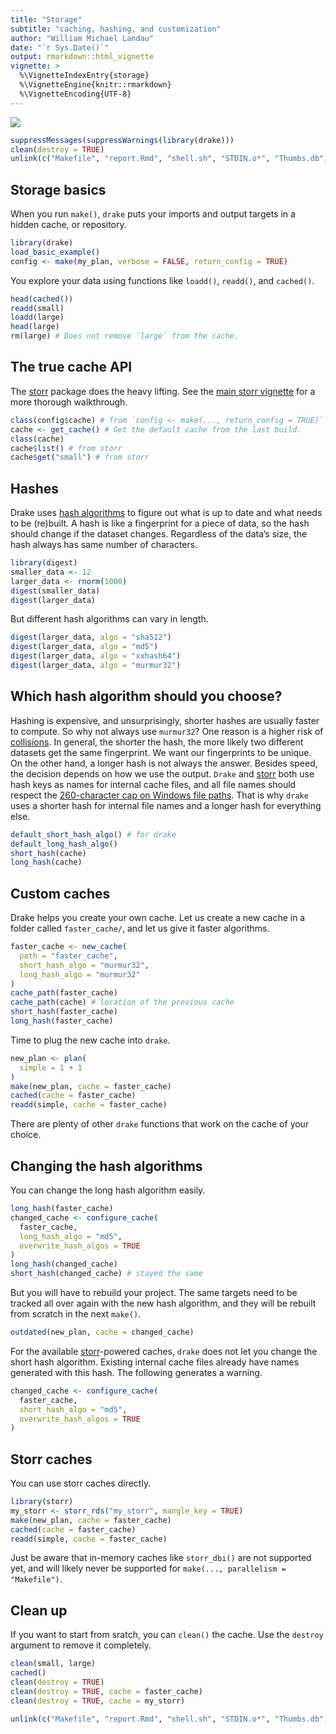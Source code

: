 ```yaml
---
title: "Storage"
subtitle: "caching, hashing, and customization"
author: "William Michael Landau"
date: "`r Sys.Date()`"
output: rmarkdown::html_vignette
vignette: >
  %\VignetteIndexEntry{storage}
  %\VignetteEngine{knitr::rmarkdown}
  %\VignetteEncoding{UTF-8}
---
```


![](logo-vignettes.png)

```r
suppressMessages(suppressWarnings(library(drake)))
clean(destroy = TRUE)
unlink(c("Makefile", "report.Rmd", "shell.sh", "STDIN.o*", "Thumbs.db"))
```

## Storage basics

When you run `make()`, `drake` puts your imports and output targets in a hidden cache, or repository.


```r
library(drake)
load_basic_example()
config <- make(my_plan, verbose = FALSE, return_config = TRUE)
```

You explore your data using functions like `loadd()`, `readd()`, and `cached()`.

```r
head(cached())
readd(small)
loadd(large)
head(large)
rm(large) # Does not remove `large` from the cache.
```

## The true cache API

The [storr](https://github.com/richfitz/storr) package does the heavy lifting. See the [main storr vignette](https://cran.r-project.org/package=storr/vignettes/storr.html) for a more thorough walkthrough.

```r
class(config$cache) # from `config <- make(..., return_config = TRUE)`
cache <- get_cache() # Get the default cache from the last build.
class(cache)
cache$list() # from storr
cache$get("small") # from storr
```

## Hashes

Drake uses [hash algorithms](https://en.wikipedia.org/wiki/Hash_function) to figure out what is up to date and what needs to be (re)built. A hash is like a fingerprint for a piece of data, so the hash should change if the dataset changes. Regardless of the data's size, the hash always has same number of characters.

```r
library(digest)
smaller_data <- 12
larger_data <- rnorm(1000)
digest(smaller_data)
digest(larger_data)
```

But different hash algorithms can vary in length.

```r
digest(larger_data, algo = "sha512")
digest(larger_data, algo = "md5")
digest(larger_data, algo = "xxhash64")
digest(larger_data, algo = "murmur32")
```

## Which hash algorithm should you choose?

Hashing is expensive, and unsurprisingly, shorter hashes are usually faster to compute. So why not always use `murmur32`? One reason is a higher risk of [collisions](https://en.wikipedia.org/wiki/Collision_(computer_science)). In general, the shorter the hash, the more likely two different datasets get the same fingerprint. We want our fingerprints to be unique. On the other hand, a longer hash is not always the answer. Besides speed, the decision depends on how we use the output. `Drake` and [storr](https://github.com/richfitz/storr) both use hash keys as names for internal cache files, and all file names should respect the [260-character cap on Windows file paths](https://msdn.microsoft.com/en-us/library/windows/desktop/aa365247(v=vs.85).aspx). That is why `drake` uses a shorter hash for internal file names and a longer hash for everything else.

```r
default_short_hash_algo() # for drake
default_long_hash_algo()
short_hash(cache)
long_hash(cache)
```


## Custom caches

Drake helps you create your own cache. Let us create a new cache in a folder called `faster_cache/`, and let us give it faster algorithms.

```r
faster_cache <- new_cache(
  path = "faster_cache",
  short_hash_algo = "murmur32",
  long_hash_algo = "murmur32"
)
cache_path(faster_cache)
cache_path(cache) # location of the previous cache
short_hash(faster_cache)
long_hash(faster_cache)
```

Time to plug the new cache into `drake`.

```r
new_plan <- plan(
  simple = 1 + 1
)
make(new_plan, cache = faster_cache)
cached(cache = faster_cache)
readd(simple, cache = faster_cache)
```

There are plenty of other `drake` functions that work on the cache of your choice.

## Changing the hash algorithms

You can change the long hash algorithm easily.

```r
long_hash(faster_cache)
changed_cache <- configure_cache(
  faster_cache,
  long_hash_algo = "md5",
  overwrite_hash_algos = TRUE
)
long_hash(changed_cache)
short_hash(changed_cache) # stayed the same
```

But you will have to rebuild your project. The same targets need to be tracked all over again with the new hash algorithm, and they will be rebuilt from scratch in the next `make()`.

```r
outdated(new_plan, cache = changed_cache)
```

For the available [storr](https://github.com/richfitz/storr)-powered caches, `drake` does not let you change the short hash algorithm. Existing internal cache files already have names generated with this hash. The following generates a warning.

```r
changed_cache <- configure_cache(
  faster_cache,
  short_hash_algo = "md5",
  overwrite_hash_algos = TRUE
)
```

## Storr caches

You can use storr caches directly.


```r
library(storr)
my_storr <- storr_rds("my_storr", mangle_key = TRUE)
make(new_plan, cache = faster_cache)
cached(cache = faster_cache)
readd(simple, cache = faster_cache)
```

Just be aware that in-memory caches like `storr_dbi()` are not supported yet, and will likely never be supported for `make(..., parallelism = "Makefile")`.


## Clean up

If you want to start from sratch, you can `clean()` the cache. Use the `destroy` argument to remove it completely.

```r
clean(small, large)
cached()
clean(destroy = TRUE)
clean(destroy = TRUE, cache = faster_cache)
clean(destroy = TRUE, cache = my_storr)
```


```r
unlink(c("Makefile", "report.Rmd", "shell.sh", "STDIN.o*", "Thumbs.db"))
```